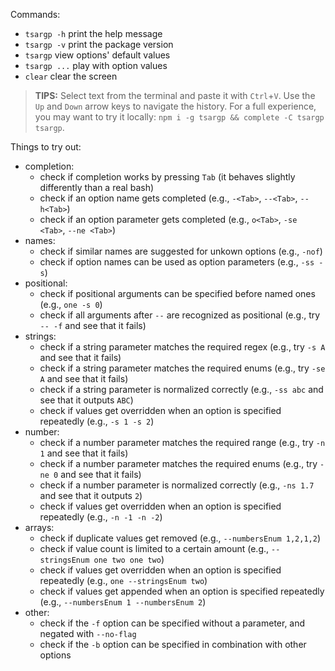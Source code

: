 

<Demo />

Commands:

- `tsargp -h` print the help message
- `tsargp -v` print the package version
- `tsargp` view options' default values
- `tsargp ...` play with option values
- `clear` clear the screen

> **TIPS:**
> Select text from the terminal and paste it with `Ctrl`+`V`.
> Use the `Up` and `Down` arrow keys to navigate the history.
> For a full experience, you may want to try it locally:
> `npm i -g tsargp && complete -C tsargp tsargp`.

Things to try out:

- completion:
  - check if completion works by pressing `Tab` (it behaves slightly differently than a real bash)
  - check if an option name gets completed (e.g., `-<Tab>`, `--<Tab>`, `--h<Tab>`)
  - check if an option parameter gets completed (e.g., `o<Tab>`, `-se <Tab>`, `--ne <Tab>`)
- names:
  - check if similar names are suggested for unkown options (e.g., `-nof`)
  - check if option names can be used as option parameters (e.g., `-ss -s`)
- positional:
  - check if positional arguments can be specified before named ones (e.g., `one -s 0`)
  - check if all arguments after `--` are recognized as positional (e.g., try `-- -f` and see that it fails)
- strings:
  - check if a string parameter matches the required regex (e.g., try `-s A` and see that it fails)
  - check if a string parameter matches the required enums (e.g., try `-se A` and see that it fails)
  - check if a string parameter is normalized correctly (e.g., `-ss abc` and see that it outputs `ABC`)
  - check if values get overridden when an option is specified repeatedly (e.g., `-s 1 -s 2`)
- number:
  - check if a number parameter matches the required range (e.g., try `-n 1` and see that it fails)
  - check if a number parameter matches the required enums (e.g., try `-ne 0` and see that it fails)
  - check if a number parameter is normalized correctly (e.g., `-ns 1.7` and see that it outputs `2`)
  - check if values get overridden when an option is specified repeatedly (e.g., `-n -1 -n -2`)
- arrays:
  - check if duplicate values get removed (e.g., `--numbersEnum 1,2,1,2`)
  - check if value count is limited to a certain amount (e.g., `--stringsEnum one two one two`)
  - check if values get overridden when an option is specified repeatedly (e.g., `one --stringsEnum two`)
  - check if values get appended when an option is specified repeatedly (e.g., `--numbersEnum 1 --numbersEnum 2`)
- other:
  - check if the `-f` option can be specified without a parameter, and negated with `--no-flag`
  - check if the `-b` option can be specified in combination with other options
